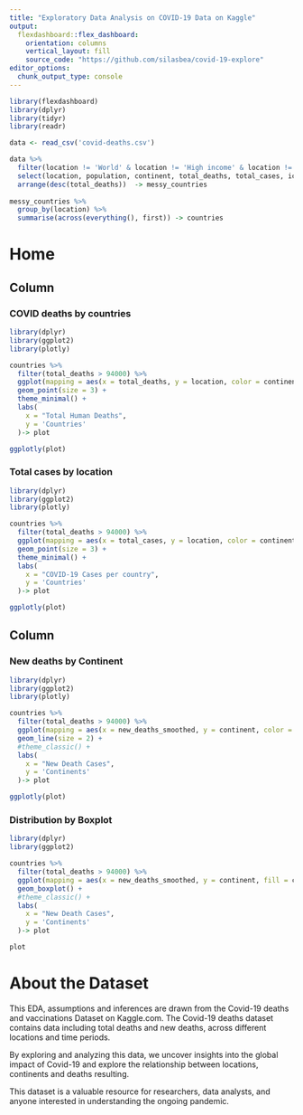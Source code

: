 ```yaml
---
title: "Exploratory Data Analysis on COVID-19 Data on Kaggle"
output: 
  flexdashboard::flex_dashboard:
    orientation: columns
    vertical_layout: fill
    source_code: "https://github.com/silasbea/covid-19-explore"
editor_options: 
  chunk_output_type: console
---
```


```r
library(flexdashboard)
library(dplyr)
library(tidyr)
library(readr)

data <- read_csv('covid-deaths.csv')

data %>% 
  filter(location != 'World' & location != 'High income' & location != 'Upper middle income' & location != 'Europe' & location != 'Asia' & location != 'Africa' & location != 'North America' & location != 'South America' & location != 'Lower middle income' & location != 'European Union' & location != 'Low income') %>%
  select(location, population, continent, total_deaths, total_cases, icu_patients, new_deaths_smoothed) %>% 
  arrange(desc(total_deaths))  -> messy_countries
   
messy_countries %>% 
  group_by(location) %>% 
  summarise(across(everything(), first)) -> countries


```
# Home
## Column {data-width="600" .tabset}

### COVID deaths by countries

```r
library(dplyr)
library(ggplot2)
library(plotly)

countries %>% 
  filter(total_deaths > 94000) %>% 
  ggplot(mapping = aes(x = total_deaths, y = location, color = continent, shape = continent)) +
  geom_point(size = 3) +
  theme_minimal() +
  labs(
    x = "Total Human Deaths",
    y = 'Countries'
  )-> plot

ggplotly(plot)

```

### Total cases by location

```r
library(dplyr)
library(ggplot2)
library(plotly)

countries %>% 
  filter(total_deaths > 94000) %>% 
  ggplot(mapping = aes(x = total_cases, y = location, color = continent, shape = continent)) +
  geom_point(size = 3) +
  theme_minimal() +
  labs(
    x = "COVID-19 Cases per country",
    y = 'Countries'
  )-> plot

ggplotly(plot)
```


## Column {data-width="600" .tabset}

### New deaths by Continent

```r
library(dplyr)
library(ggplot2)
library(plotly)

countries %>% 
  filter(total_deaths > 94000) %>% 
  ggplot(mapping = aes(x = new_deaths_smoothed, y = continent, color = continent)) +
  geom_line(size = 2) +
  #theme_classic() +
  labs(
    x = "New Death Cases",
    y = 'Continents'
  )-> plot

ggplotly(plot)
```

### Distribution by Boxplot

```r
library(dplyr)
library(ggplot2)

countries %>% 
  filter(total_deaths > 94000) %>% 
  ggplot(mapping = aes(x = new_deaths_smoothed, y = continent, fill = continent)) +
  geom_boxplot() +
  #theme_classic() +
  labs(
    x = "New Death Cases",
    y = 'Continents'
  )-> plot

plot
```


# About the Dataset
This EDA, assumptions and inferences are drawn from the Covid-19 deaths and vaccinations Dataset on
Kaggle.com. The Covid-19 deaths dataset contains data including total deaths and new deaths, across different
locations and time periods. 

By exploring and analyzing this data, we uncover insights into the global impact of
Covid-19 and explore the relationship between locations, continents and deaths resulting. 

This dataset is a
valuable resource for researchers, data analysts, and anyone interested in understanding the ongoing pandemic.